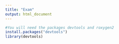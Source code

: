 ```yaml
---
title: "Exam"
output: html_document
---
```


```r
#You will need the packages devtools and roxygen2
install.packages("devtools")
library(devtools)

```

